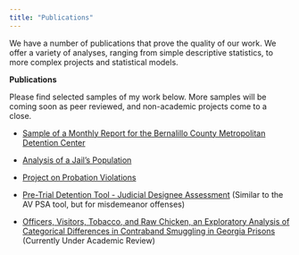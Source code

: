 ```yaml
---
title: "Publications"
---
```


We have a number of publications that prove the quality of our work. We offer a variety of analyses, ranging from simple descriptive statistics, to more complex projects and statistical models.

**Publications**

Please find selected samples of my work below. More samples will be coming soon as peer reviewed, and non-academic projects come to a close.

-   [Sample of a Monthly Report for the Bernalillo County Metropolitan Detention Center](Monthly_Sample.pdf)

-   [Analysis of a Jail's Population](Jail_Pop_23.pdf)

-   [Project on Probation Violations](PV_23.pdf)

-   [Pre-Trial Detention Tool - Judicial Designee Assessment](JDA.pdf) (Similar to the AV PSA tool, but for misdemeanor offenses)

-   [Officers, Visitors, Tobacco, and Raw Chicken, an Exploratory Analysis of Categorical Differences in Contraband Smuggling in Georgia Prisons](Contraband_Project.pdf) (Currently Under Academic Review)
